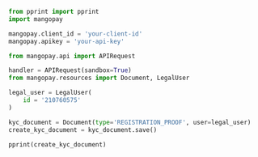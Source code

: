   
```python Python  
from pprint import pprint
import mangopay

mangopay.client_id = 'your-client-id'
mangopay.apikey = 'your-api-key'

from mangopay.api import APIRequest

handler = APIRequest(sandbox=True)
from mangopay.resources import Document, LegalUser

legal_user = LegalUser(
    id = '210760575'
)

kyc_document = Document(type='REGISTRATION_PROOF', user=legal_user)
create_kyc_document = kyc_document.save()

pprint(create_kyc_document)  
```